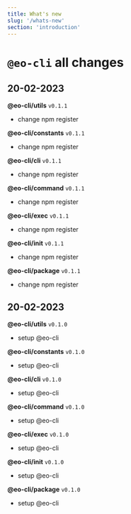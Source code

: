 ```yaml
---
title: What's new
slug: '/whats-new'
section: 'introduction'
---
```


<!-- markdownlint-disable MD025 -->
# `@eo-cli` all changes
<!-- markdownlint-enable MD025 -->

## 20-02-2023

**@eo-cli/utils** `v0.1.1`

- change npm register

**@eo-cli/constants** `v0.1.1`

- change npm register

**@eo-cli/cli** `v0.1.1`

- change npm register

**@eo-cli/command** `v0.1.1`

- change npm register

**@eo-cli/exec** `v0.1.1`

- change npm register

**@eo-cli/init** `v0.1.1`

- change npm register

**@eo-cli/package** `v0.1.1`

- change npm register


## 20-02-2023

**@eo-cli/utils** `v0.1.0`

- setup @eo-cli

**@eo-cli/constants** `v0.1.0`

- setup @eo-cli

**@eo-cli/cli** `v0.1.0`

- setup @eo-cli

**@eo-cli/command** `v0.1.0`

- setup @eo-cli

**@eo-cli/exec** `v0.1.0`

- setup @eo-cli

**@eo-cli/init** `v0.1.0`

- setup @eo-cli

**@eo-cli/package** `v0.1.0`

- setup @eo-cli

